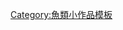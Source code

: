 {{Asbox
| image     = Lined sole.jpg
| pix       = 50
| qualifier = 與[[鲽形目]]相關
| category  = 鰈形目小作品
| tempsort  = 
| name      = Template:Pleuronectiformes-stub
}}<noinclude>
[[Category:魚類小作品模板]]
</noinclude>